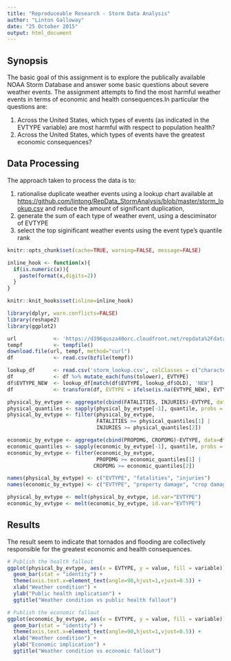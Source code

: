 ```yaml
---
title: "Reproduceable Research - Storm Data Analysis"
author: "Linton Galloway"
date: "25 October 2015"
output: html_document
---
```


## Synopsis
The basic goal of this assignment is to explore the publically available NOAA Storm Database and answer some basic questions about severe weather events. The assignment attempts to find the most harmful weather events in terms of economic and health consequences.In particular the questions are:

1. Across the United States, which types of events (as indicated in the EVTYPE variable) are most harmful with respect to population health?
2. Across the United States, which types of events have the greatest economic consequences?


## Data Processing
The approach taken to process the data is to: 

1. rationalise duplicate weather events using a lookup chart available at <https://github.com/lintong/RepData_StormAnalysis/blob/master/storm_lookup.csv> and reduce the amount of significant duplication, 
2. generate the sum of each type of weather event, using a desciminator of EVTYPE
3. select the top siginificant weather events using the event type's quantile rank

```r
knitr::opts_chunk$set(cache=TRUE, warning=FALSE, message=FALSE)

inline_hook <- function(x){
  if(is.numeric(x)){
    paste(format(x,digits=2))
  }
}

knitr::knit_hooks$set(inline=inline_hook)

library(dplyr, warn.conflicts=FALSE)
library(reshape2)
library(ggplot2)
```


```r
url            <- 'https://d396qusza40orc.cloudfront.net/repdata%2Fdata%2FStormData.csv.bz2'
tempf          <- tempfile()
download.file(url, tempf, method="curl")
df             <- read.csv(bzfile(tempf))
```

```r
lookup_df      <- read.csv('storm_lookup.csv', colClasses = c("character","character"))
df             <- df %>% mutate_each(funs(tolower), EVTYPE)
df$EVTYPE_NEW  <- lookup_df[match(df$EVTYPE, lookup_df$OLD), 'NEW']
df             <- transform(df, EVTYPE = ifelse(is.na(EVTYPE_NEW), EVTYPE, EVTYPE_NEW))
```

```r
physical_by_evtype <- aggregate(cbind(FATALITIES, INJURIES)~EVTYPE, data=df, sum)
physical_quantiles <- sapply(physical_by_evtype[-1], quantile, probs = .97)
physical_by_evtype <- filter(physical_by_evtype,
                             FATALITIES >= physical_quantiles[1] |
                             INJURIES >= physical_quantiles[2])

economic_by_evtype <- aggregate(cbind(PROPDMG, CROPDMG)~EVTYPE, data=df, sum)
economic_quantiles <- sapply(economic_by_evtype[-1], quantile, probs = .97)
economic_by_evtype <- filter(economic_by_evtype,
                             PROPDMG >= economic_quantiles[1] |
                            CROPDMG >= economic_quantiles[2])

names(physical_by_evtype) <- c("EVTYPE", "fatalities", "injuries")
names(economic_by_evtype) <- c("EVTYPE", "property damage", "crop damage")

physical_by_evtype <- melt(physical_by_evtype, id.var="EVTYPE")
economic_by_evtype <- melt(economic_by_evtype, id.var="EVTYPE")

```
## Results

The result seem to indicate that tornados and flooding are collectively responsible for the greatest economic and health consequences.


```r
# Publish the health fallout
ggplot(physical_by_evtype, aes(x = EVTYPE, y = value, fill = variable)) + 
  geom_bar(stat = "identity") +
  theme(axis.text.x=element_text(angle=90,hjust=1,vjust=0.5)) +
  xlab("Weather condition") +
  ylab("Public health implication") +
  ggtitle("Weather condition vs public health fallout")

```

```r
# Publish the economic fallout
ggplot(economic_by_evtype, aes(x = EVTYPE, y = value, fill = variable)) +
  geom_bar(stat = "identity") +
  theme(axis.text.x=element_text(angle=90,hjust=1,vjust=0.5)) +
  xlab("Weather condition") +
  ylab("Economic implication") +
  ggtitle("Weather condition vs economic fallout")

```
